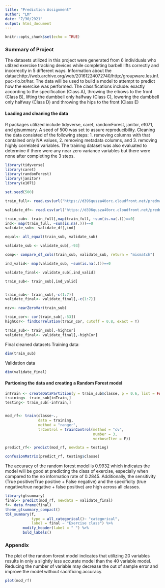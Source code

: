 ---
title: "Prediction Assignment"
author: "LM"
date: "7/30/2021"
output: html_document
---

```{r setup, include=FALSE}
knitr::opts_chunk$set(echo = TRUE)
```

### Summary of Project
The datasets utilized in this project were generated from 6 individuals who utilzed exercise tracking devices while completing barbell lifts correctly and incorrectly in 5 different ways. Information about the dataat:http://web.archive.org/web/20161224072740/http:/groupware.les.inf.puc-rio.br/har. The data will be used to build a model to attempt to predict how the exercise was performed. The classifications include: exactly according to the specification (Class A), throwing the elbows to the front (Class B), lifting the dumbbell only halfway (Class C), lowering the dumbbell only halfway (Class D) and throwing the hips to the front (Class E)


#### Loading and cleaning the data

R packages utilized include tidyverse, caret, randomForest, janitor, e1071, and gtsummary. A seed of 500 was set to assure reproducibility.  Cleaning the data consisted of the following steps: 1. removing columns with that contained only NA values, 2. removing metadata columns, and 3. removing highly correlated variables.  The training dataset was also evaluated to determine if there were any near zero variance variables but there were none after completing the 3 steps.

```{r, echo=FALSE, warning=FALSE, message=FALSE}

library(tidyverse)
library(caret)
library(randomForest)
library(janitor)
library(e1071)

set.seed(500)

train_full<- read.csv(url("https://d396qusza40orc.cloudfront.net/predmachlearn/pml-training.csv"), stringsAsFactors = T)

validate_df<- read.csv(url("https://d396qusza40orc.cloudfront.net/predmachlearn/pml-testing.csv"), stringsAsFactors = T)

train_sub<- train_full[,map(train_full, ~sum(is.na(.)))==0]
ind<- map(train_full, ~sum(is.na(.)))==0
validate_sub<- validate_df[,ind]

equal<- all_equal(train_sub, validate_sub)

validate_sub <- validate_sub[,-93]

comp<- compare_df_cols(train_sub, validate_sub, return = "mismatch")

ind_valid<- map(validate_sub, ~sum(is.na(.)))==0

validate_final<- validate_sub[,ind_valid]

train_sub<- train_sub[,ind_valid] 


train_sub<- train_sub[,-c(1:7)]
validate_final<- validate_final[,-c(1:7)]

nzv<- nearZeroVar(train_sub)

train_cor<- cor(train_sub[,-53])
highCor<- findCorrelation(train_cor, cutoff = 0.8, exact = T)

train_sub<- train_sub[,-highCor]
validate_final<- validate_final[,-highCor]
```

Final cleaned datasets
Training data:
```{r}
dim(train_sub)
```

Validation data
```{r}
dim(validate_final)
```


#### Partioning the data and creating a Random Forest model
```{r, echo=TRUE, warning=FALSE, message=FALSE}
inTrain <- createDataPartition(y = train_sub$classe, p = 0.6, list = FALSE)
training<- train_sub[inTrain,]
testing<- train_sub[-inTrain,]


mod_rf<- train(classe~., 
               data = training, 
               method = "ranger", 
               trControl = trainControl(method = "cv", 
                                        number = 3, 
                                        verboseIter = F))

predict_rf<- predict(mod_rf, newdata = testing)

confusionMatrix(predict_rf, testing$classe)
```

The accuracy of the random forest model is 0.9932 which indicates the model will be good at predicting the class of exercise, especially when compared to the no information rate of 0.2845. Additionally, the sensitivity (True positive/True positive + False negative) and the specificity (true negative/true negative + false positive) are high across all classes.

```{r, echo=FALSE, warning=FALSE, message=FALSE}
library(gtsummary)
final<- predict(mod_rf, newdata = validate_final)
f<- data.frame(final)
theme_gtsummary_compact()
tbl_summary(f, 
            type = all_categorical()~ "categorical",
            label = final ~ "Exercise class") %>% 
        modify_header(label = " ") %>% 
        bold_labels() 
```

### Appendix

The plot of the random forest model indicates that utilizing 20 variables results in only a slightly less accurate model than the 40 variable model. Reducing the number of variable may decrease the out of sample error and improve the model without sacrificing accuracy.
```{r, echo=FALSE, warning=FALSE, message=FALSE}
plot(mod_rf)
```

